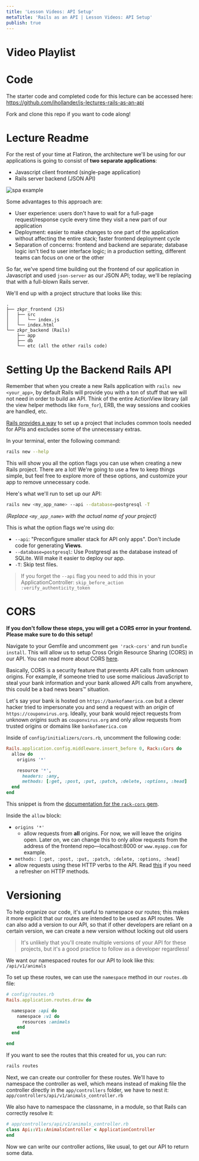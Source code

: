 ```yaml
---
title: 'Lesson Videos: API Setup'
metaTitle: 'Rails as an API | Lesson Videos: API Setup'
publish: true
---
```


# Video Playlist

<YoutubePlaylist playlistId="PLc6AmvC5Zyby14ZyA2P3jmjwwRbSvnOoW " />

# Code

The starter code and completed code for this lecture can be accessed here: https://github.com/ihollander/js-lectures-rails-as-an-api

Fork and clone this repo if you want to code along!

# Lecture Readme

For the rest of your time at Flatiron, the architecture we'll be using for our applications is going to consist of **two separate applications**:

- Javascript client frontend (single-page application)
- Rails server backend (JSON API)

![spa example](https://eww-wp.s3.ap-south-1.amazonaws.com/wp-content/uploads/2020/02/14064824/single-page-applications.jpg)

Some advantages to this approach are:

- User experience: users don't have to wait for a full-page request/response cycle every time they visit a new part of our application
- Deployment: easier to make changes to one part of the application without affecting the entire stack; faster frontend deployment cycle
- Separation of concerns: frontend and backend are separate; database logic isn't tied to user interface logic; in a production setting, different teams can focus on one or the other

So far, we've spend time building out the frontend of our application in Javascript and used `json-server` as our JSON API; today, we'll be replacing that with a full-blown Rails server.

We'll end up with a project structure that looks like this:

```
.
├── zkpr_frontend (JS)
│   ├── src
│   │   └── index.js
│   └── index.html
└── zkpr_backend (Rails)
    ├── app
    ├── db
    └── etc (all the other rails code)
```

# Setting Up the Backend Rails API

Remember that when you create a new Rails application with `rails new <your_app>`, by default Rails will provide you with a ton of stuff that we will not need in order to build an API. Think of the entire ActionView library (all the view helper methods like `form_for`), ERB, the way sessions and cookies are handled, etc.

[Rails provides a way](http://edgeguides.rubyonrails.org/api_app.html) to set up a project that includes common tools needed for APIs and excludes some of the unnecessary extras.

In your terminal, enter the following command:

```bash
rails new --help
```

This will show you all the option flags you can use when creating a new Rails project. There are a lot! We're going to use a few to keep things simple, but feel free to explore more of these options, and customize your app to remove unnecessary code.

Here's what we'll run to set up our API:

```bash
rails new <my_app_name> --api --database=postgresql -T
```

_(Replace `<my_app_name>` with the actual name of your project)_

This is what the option flags we're using do:

- `--api`: "Preconfigure smaller stack for API only apps". Don't include code for generating **Views**.
- `--database=postgresql`: Use Postgresql as the database instead of SQLite. Will make it easier to deploy our app.
- `-T`: Skip test files.

> If you forget the `--api` flag you need to add this in your ApplicationController: `skip_before_action :verify_authenticity_token`

# CORS

**If you don't follow these steps, you will get a CORS error in your frontend. Please make sure to do this setup!**

Navigate to your Gemfile and uncomment `gem 'rack-cors'` and run `bundle install`. This will allow us to setup Cross Origin Resource Sharing (CORS) in our API. You can read more about CORS [here](https://en.wikipedia.org/wiki/Cross-origin_resource_sharing).

Basically, CORS is a security feature that prevents API calls from unknown origins. For example, if someone tried to use some malicious JavaScript to steal your bank information and your bank allowed API calls from anywhere, this could be a bad news bears™️ situation.

Let's say your bank is hosted on `https://bankofamerica.com` but a clever hacker tried to impersonate you and send a request with an _origin_ of `https://couponvirus.org`. Ideally, your bank would reject requests from unknown _origins_ such as `couponvirus.org` and only allow requests from trusted origins or domains like `bankofamerica.com`

Inside of `config/initializers/cors.rb`, uncomment the following code:

```ruby
Rails.application.config.middleware.insert_before 0, Rack::Cors do
  allow do
    origins '*'

    resource '*',
      headers: :any,
      methods: [:get, :post, :put, :patch, :delete, :options, :head]
  end
end
```

This snippet is from the [documentation for the `rack-cors` gem](https://github.com/cyu/rack-cors).

Inside the `allow` block:

- `origins '*'`
  - allow requests from **all** origins. For now, we will leave the origins open. Later on, we can change this to only allow requests from the address of the frontend repo––localhost:8000 or `www.myapp.com` for example.
- `methods: [:get, :post, :put, :patch, :delete, :options, :head]`
- allow requests using these HTTP verbs to the API. Read [this](https://www.w3schools.com/tags/ref_httpmethods.asp) if you need a refresher on HTTP methods.

# Versioning

To help organize our code, it's useful to namespace our routes; this makes it more explicit that our routes are intended to be used as API routes. We can also add a version to our API, so that if other developers are reliant on a certain version, we can create a new version without locking out old users

> It's unlikely that you'll create multiple versions of your API for these projects, but it's a good practice to follow as a developer regardless!

We want our namespaced routes for our API to look like this: `/api/v1/animals`

To set up these routes, we can use the `namespace` method in our `routes.db` file:

```rb
# config/routes.rb
Rails.application.routes.draw do

  namespace :api do
    namespace :v1 do
      resources :animals
    end
  end

end
```

If you want to see the routes that this created for us, you can run:

```bash
rails routes
```

Next, we can create our controller for these routes. We'll have to namespace the controller as well, which means instead of making file the controller directly in the `app/controllers` folder, we have to nest it: `app/controllers/api/v1/animals_controller.rb`

We also have to namespace the classname, in a module, so that Rails can correctly resolve it:

```rb
# app/controllers/api/v1/animals_controller.rb
class Api::V1::AnimalsController < ApplicationController
end
```

Now we can write our controller actions, like usual, to get our API to return some data.
